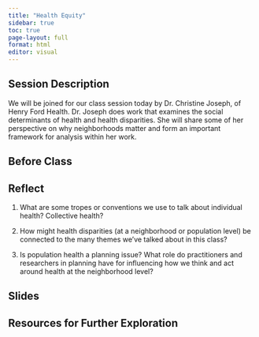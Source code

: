 ```yaml
---
title: "Health Equity"
sidebar: true
toc: true
page-layout: full
format: html
editor: visual
---
```


## Session Description

We will be joined for our class session today by Dr. Christine Joseph, of Henry Ford Health. Dr. Joseph does work that examines the social determinants of health and health disparities. She will share some of her perspective on why neighborhoods matter and form an important framework for analysis within her work.

## Before Class

## Reflect

1.  What are some tropes or conventions we use to talk about individual health? Collective health?

2.  How might health disparities (at a neighborhood or population level) be connected to the many themes we've talked about in this class?

3.  Is population health a planning issue? What role do practitioners and researchers in planning have for influencing how we think and act around health at the neighborhood level?

## Slides

## Resources for Further Exploration
